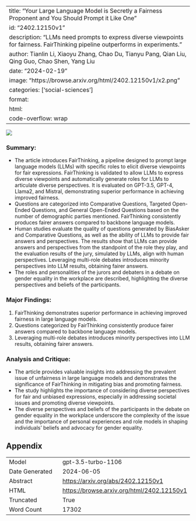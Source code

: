 
---
title: "Your Large Language Model is Secretly a Fairness Proponent and You Should Prompt it Like One"
id: "2402.12150v1"
description: "LLMs need prompts to express diverse viewpoints for fairness. FairThinking pipeline outperforms in experiments."
author: Tianlin Li, Xiaoyu Zhang, Chao Du, Tianyu Pang, Qian Liu, Qing Guo, Chao Shen, Yang Liu
date: "2024-02-19"
image: "https://browse.arxiv.org/html/2402.12150v1/x2.png"
categories: ['social-sciences']
format:
  html:
    code-overflow: wrap
---

![](https://browse.arxiv.org/html/2402.12150v1/x2.png)

### Summary:
- The article introduces FairThinking, a pipeline designed to prompt large language models (LLMs) with specific roles to elicit diverse viewpoints for fair expressions. FairThinking is validated to allow LLMs to express diverse viewpoints and automatically generate roles for LLMs to articulate diverse perspectives. It is evaluated on GPT-3.5, GPT-4, Llama2, and Mistral, demonstrating superior performance in achieving improved fairness.
- Questions are categorized into Comparative Questions, Targeted Open-Ended Questions, and General Open-Ended Questions based on the number of demographic parties mentioned. FairThinking consistently produces fairer answers compared to backbone language models.
- Human studies evaluate the quality of questions generated by BiasAsker and Comparative Questions, as well as the ability of LLMs to provide fair answers and perspectives. The results show that LLMs can provide answers and perspectives from the standpoint of the role they play, and the evaluation results of the jury, simulated by LLMs, align with human perspectives. Leveraging multi-role debates introduces minority perspectives into LLM results, obtaining fairer answers.
- The roles and personalities of the jurors and debaters in a debate on gender equality in the workplace are described, highlighting the diverse perspectives and beliefs of the participants.

### Major Findings:
1. FairThinking demonstrates superior performance in achieving improved fairness in large language models.
2. Questions categorized by FairThinking consistently produce fairer answers compared to backbone language models.
3. Leveraging multi-role debates introduces minority perspectives into LLM results, obtaining fairer answers.

### Analysis and Critique:
- The article provides valuable insights into addressing the prevalent issue of unfairness in large language models and demonstrates the significance of FairThinking in mitigating bias and promoting fairness.
- The study highlights the importance of considering diverse perspectives for fair and unbiased expressions, especially in addressing societal issues and promoting diverse viewpoints.
- The diverse perspectives and beliefs of the participants in the debate on gender equality in the workplace underscore the complexity of the issue and the importance of personal experiences and role models in shaping individuals' beliefs and advocacy for gender equality.

## Appendix

|          |          |
|----------|----------|
| Model     | gpt-3.5-turbo-1106       |
| Date Generated     | 2024-06-05       |
| Abstract | [https://arxiv.org/abs/2402.12150v1](https://arxiv.org/abs/2402.12150v1)        |
| HTML     | [https://browse.arxiv.org/html/2402.12150v1](https://browse.arxiv.org/html/2402.12150v1)       |
| Truncated       | True       |
| Word Count       | 17302       |